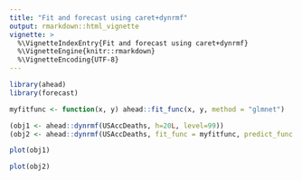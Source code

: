 ```yaml
---
title: "Fit and forecast using caret+dynrmf"
output: rmarkdown::html_vignette
vignette: >
  %\VignetteIndexEntry{Fit and forecast using caret+dynrmf}
  %\VignetteEngine{knitr::rmarkdown}
  %\VignetteEncoding{UTF-8}
---
```



```r
library(ahead)
library(forecast)
```

```r
myfitfunc <- function(x, y) ahead::fit_func(x, y, method = "glmnet")
```


```r
(obj1 <- ahead::dynrmf(USAccDeaths, h=20L, level=99))
(obj2 <- ahead::dynrmf(USAccDeaths, fit_func = myfitfunc, predict_func = ahead::predict_func, h=20L, level=99))
```

```r
plot(obj1)
```

```r
plot(obj2)
```

